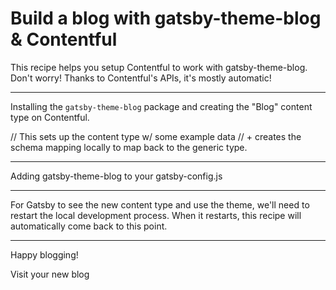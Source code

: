 # Build a blog with gatsby-theme-blog & Contentful

This recipe helps you setup Contentful to work with gatsby-theme-blog. Don't worry!
Thanks to Contentful's APIs, it's mostly automatic!

<Config
  name="contentful/setup-gatsby-theme-blog"
  dependencies="contentful/setup-contentful"
/>

---

Installing the `gatsby-theme-blog` package and creating the "Blog"
content type on Contentful.


// This sets up the content type w/ some example data
// + creates the schema mapping locally to map back to the generic type.
<ProvisionType
  schema={schema}
/>

---

Adding gatsby-theme-blog to your gatsby-config.js


<InstallGatsbyPlugin
  name="gatsby-theme-blog"
/>

---

For Gatsby to see the new content type and use the theme, we'll need to restart
the local development process. When it restarts, this recipe will automatically
come back to this point.

<RestartGatsbyDev />

---

Happy blogging!

<LocalDevLink to="/blog">Visit your new blog</LocalDevLink>
